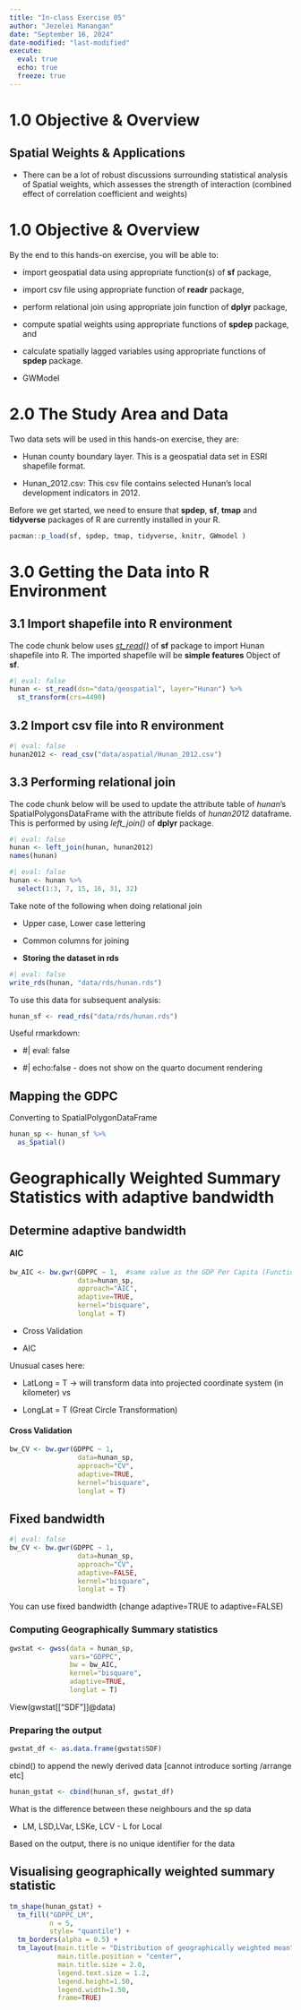 ```yaml
---
title: "In-class Exercise 05"
author: "Jezelei Manangan"
date: "September 16, 2024"
date-modified: "last-modified"
execute: 
  eval: true
  echo: true
  freeze: true
---
```


# 1.0 Objective & Overview

## Spatial Weights & Applications

-   There can be a lot of robust discussions surrounding statistical analysis of Spatial weights, which assesses the strength of interaction (combined effect of correlation coefficient and weights)

# 1.0 Objective & Overview

By the end to this hands-on exercise, you will be able to:

-   import geospatial data using appropriate function(s) of **sf** package,

-   import csv file using appropriate function of **readr** package,

-   perform relational join using appropriate join function of **dplyr** package,

-   compute spatial weights using appropriate functions of **spdep** package, and

-   calculate spatially lagged variables using appropriate functions of **spdep** package.

-   GWModel

# 2.0 The Study Area and Data

Two data sets will be used in this hands-on exercise, they are:

-   Hunan county boundary layer. This is a geospatial data set in ESRI shapefile format.

-   Hunan_2012.csv: This csv file contains selected Hunan’s local development indicators in 2012.

Before we get started, we need to ensure that **spdep**, **sf**, **tmap** and **tidyverse** packages of R are currently installed in your R.

```r
pacman::p_load(sf, spdep, tmap, tidyverse, knitr, GWmodel )
```

# 3.0 Getting the Data into R Environment

## 3.1 Import shapefile into R environment

The code chunk below uses [*st_read()*](https://r-spatial.github.io/sf/reference/st_read.html) of **sf** package to import Hunan shapefile into R. The imported shapefile will be **simple features** Object of **sf**.

```r
#| eval: false 
hunan <- st_read(dsn="data/geospatial", layer="Hunan") %>% 
  st_transform(crs=4490)
```

## 3.2 Import csv file into R environment

```r
#| eval: false 
hunan2012 <- read_csv("data/aspatial/Hunan_2012.csv")
```

## 3.3 Performing relational join

The code chunk below will be used to update the attribute table of *hunan*’s SpatialPolygonsDataFrame with the attribute fields of *hunan2012* dataframe. This is performed by using *left_join()* of **dplyr** package.

```r
#| eval: false 
hunan <- left_join(hunan, hunan2012)
names(hunan)
```

```r
#| eval: false 
hunan <- hunan %>% 
  select(1:3, 7, 15, 16, 31, 32)
```

Take note of the following when doing relational join

-   Upper case, Lower case lettering

-   Common columns for joining

-   **Storing the dataset in rds**

```r
#| eval: false 
write_rds(hunan, "data/rds/hunan.rds")
```

To use this data for subsequent analysis:

```r
hunan_sf <- read_rds("data/rds/hunan.rds")
```

Useful rmarkdown:

-   #\| eval: false

-   #\| echo:false - does not show on the quarto document rendering

## Mapping the GDPC

Converting to SpatialPolygonDataFrame

```r
hunan_sp <- hunan_sf %>% 
  as_Spatial() 
```

# Geographically Weighted Summary Statistics with adaptive bandwidth

## Determine adaptive bandwidth

#### AIC

```r
bw_AIC <- bw.gwr(GDPPC ~ 1,  #same value as the GDP Per Capita (Function = 1)
                 data=hunan_sp, 
                 approach="AIC", 
                 adaptive=TRUE, 
                 kernel="bisquare", 
                 longlat = T)
```

-   Cross Validation

-   AIC

Unusual cases here:

-   LatLong = T -\> will transform data into projected coordinate system (in kilometer) vs

-   LongLat = T (Great Circle Transformation)

#### Cross Validation

```r
bw_CV <- bw.gwr(GDPPC ~ 1,
                 data=hunan_sp, 
                 approach="CV", 
                 adaptive=TRUE, 
                 kernel="bisquare", 
                 longlat = T)
```

## Fixed bandwidth

```r
#| eval: false
bw_CV <- bw.gwr(GDPPC ~ 1,
                 data=hunan_sp, 
                 approach="CV", 
                 adaptive=FALSE, 
                 kernel="bisquare", 
                 longlat = T)
```

You can use fixed bandwidth (change adaptive=TRUE to adaptive=FALSE)

### Computing Geographically Summary statistics

```r
gwstat <- gwss(data = hunan_sp, 
               vars="GDPPC", 
               bw = bw_AIC, 
               kernel="bisquare", 
               adaptive=TRUE,
               longlat = T)
```

View(gwstat\[\["SDF"\]\]\@data)

### Preparing the output

```r
gwstat_df <- as.data.frame(gwstat$SDF)
```

cbind() to append the newly derived data \[cannot introduce sorting /arrange etc\]

```r
hunan_gstat <- cbind(hunan_sf, gwstat_df)
```

What is the difference between these neighbours and the sp data

-   LM, LSD,LVar, LSKe, LCV - L for Local

Based on the output, there is no unique identifier for the data

## Visualising geographically weighted summary statistic

```r
tm_shape(hunan_gstat) + 
  tm_fill("GDPPC_LM", 
          n = 5, 
          style= "quantile") + 
  tm_borders(alpha = 0.5) + 
  tm_layout(main.title = "Distribution of geographically weighted mean", 
            main.title.position = "center", 
            main.title.size = 2.0, 
            legend.text.size = 1.2,
            legend.height=1.50, 
            legend.width=1.50,
            frame=TRUE)
```

